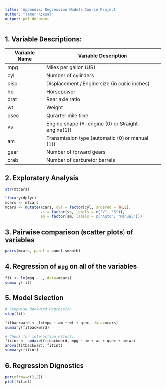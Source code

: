 ```yaml
---
title: 'Appendix: Regression Models Course Project'
author: "Tamer Koksal"
output: pdf_document
---
```


## 1. Variable Descriptions:


Variable Name   | Variable Description
----------------|-----------------------
mpg             | Miles per gallon (US) 
cyl             | Number of cylinders
disp            | Displacement / Engine size (in cubic inches)
hp              | Horsepower
drat            | Rear axle ratio
wt              | Weight
qsec            | Qurarter mile time
vs              | Engine shape (V-engine (0) or Straight-engine(1))
am              | Transmission type (automatic (0) or manual (1))
gear            | Number of forward gears
crab            | Number of carburetor barrels

## 2. Exploratory Analysis

```r
str(mtcars)

library(dplyr)
mcars <- mtcars
mcars <- mutate(mcars, cyl = factor(cyl, ordered = TRUE),
                vs = factor(vs, labels = c("V", "S")),
                am = factor(am, labels = c("Auto", "Manual")))
```

## 3. Pairwise comparison (scatter plots) of variables

```r
pairs(mcars, panel = panel.smooth)
```

## 4. Regression of `mpg` on all of the variables

```r
fit <- lm(mpg ~ ., data=mcars)
summary(fit)
```

## 5. Model Selection 

```r
# Stepwise Backward Regression
step(fit)

fitbackward <- lm(mpg ~ am + wt + qsec, data=mcars)
summary(fitbackward)

# Check for interaction effect:
fitint <- update(fitbackward, mpg ~ am + wt + qsec + am*wt)
anova(fitbackward, fitint)
summary(fitint)
```

## 6. Regression Dignostics

```r
par(mfrow=c(2,2))
plot(fitint)
```

